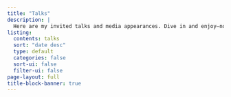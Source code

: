```yaml
---
title: "Talks"
description: |
  Here are my invited talks and media appearances. Dive in and enjoy—no popcorn needed, but highly recommended!
listing:
  contents: talks
  sort: "date desc"
  type: default
  categories: false
  sort-ui: false
  filter-ui: false
page-layout: full
title-block-banner: true
---
```



